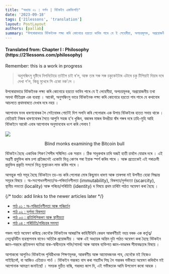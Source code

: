 ```yaml
---
title: "অধ্যায় ০১ : দৰ্শন | বিটকইন একবিংশতি"
date: '2023-09-18'
tags: ['21lessons', 'translation']
layout: PostLayout
authors: [pallab]
summary: "উপৰোৱাভাৱে বিটকইনক লক্ষ্য কৰি কোনোৱে হয়তো ভাবিব পাৰে যে ই লেহেমীয়া, অপচয়মূলক, অপ্ৰয়োজনীয় তথা অযথা ভীতিগ্ৰস্ত এক ব্যৱস্থা । আকৌ, অনুসন্ধিৎসু ভাৱে বিটকইনক লক্ষ্য কৰি কোনোৱে হয়তো পাব পাৰে যে কথাবোৰ আচলতে প্ৰথমবাৰতে দেখাৰ দৰে নহয় ।..."
---
```


<div style={{textAlign:"center"}}>
    <h4> Translated from: Chapter I : Philosophy (https://21lessons.com/philosophy) </h4>
    <p style={{color:"red"}}> Remember: this is a work in progress </p>
</div>



> অনুসন্ধিৎসু দৃষ্টিৰে নিগনিটোৱে তাইলৈ চাই ৰ’ল, আৰু তাৰ সৰু সৰু চকুকেইটাৰ এটাৰে চকু টিপিয়াই দিয়াৰ দৰে দেখা গ’ল, কিন্তু মুখেৰে সি একো নক’লে ।

উপৰোৱাভাৱে বিটকইনক লক্ষ্য কৰি কোনোৱে হয়তো ভাবিব পাৰে যে ই লেহেমীয়া, অপচয়মূলক, অপ্ৰয়োজনীয় তথা অযথা ভীতিগ্ৰস্ত এক ব্যৱস্থা ।
আকৌ, অনুসন্ধিৎসু ভাৱে বিটকইনক লক্ষ্য কৰি কোনোৱে হয়তো পাব পাৰে যে কথাবোৰ আচলতে প্ৰথমবাৰতে দেখাৰ দৰে নহয় ।

আপোনাৰ মনৰ ধাৰণাবোৰক লৈ সেইবোৰৰ গোটেই দিশ সলনি কৰি পেলোৱাৰ এক উপায় বিটকইনৰ হাতত সদায় থাকে ।
যেতিয়াই নিজৰ ধাৰণাবোৰৰ সৈতে আপুনি সহজ হ’ব খুজিব, বজাৰৰ মাজৰ উদঙীয়া ষাঁৰ গৰুৰ দৰে ঢাহি-মুহি আহি বিটকইনে আকৌ এবাৰ আপোনাৰ অনুমানবোৰ ধংশ কৰি পেলাব !

![](https://21lessons.com/assets/images/blind-monks.jpg)
<center> Blind monks examining the Bitcoin bull </center>

বিটকইন হৈছে একাধিক শিকণ শৈলীৰ সন্মিলিত এক সন্তান ।
ঠিক সাধুকথাৰ চাৰি অন্ধই হাতী চাবলৈ যোৱাৰ দৰে ।
এই অগ্ৰণী প্ৰযুক্তিৰ কাষ চপা প্ৰতিজনেই একোটা ভিন্ন কোণৰ পৰা ইয়াক স্পৰ্শ কৰিব পাৰে ।
আৰু প্ৰত্যেকেই এই পৰাক্ৰমী প্ৰযুক্তিৰ প্ৰকৃতি সন্দৰ্ভে ভিন্ন মূল্যাংকন লাভ কৰিব পাৰে ।

আগন্তুক পাঠ সমূহ হৈছে বিটকইনে তচ-নচ কৰি পেলোৱা মোৰ কিছুমান ধাৰণা আৰু তাৰপৰা মই উপনীত হোৱা সিদ্ধান্ত সমূহৰ বিষয়ে ।
অ-সংশোধনশীলতা/অ-পৰিবৰ্তনশীলতা (immutability), বিৰলতা/দুৰ্লভ্যতা (scarcity), স্থানীয় লভ্যতা (locality) আৰু পৰিচয়/পৰিচিতি (identity) ৰ বিষয়ে প্ৰথম চাৰিটা পাঠত অন্বেষণ কৰা হৈছে ।

{/* todo: add links to the newer articles later */}

- [পাঠ ০১ : অ-পৰিৱৰ্তনশীলতা আৰু পৰিৱৰ্তন](/blog/21lessons/immutability-and-change)
- [পাঠ ০২ : দুৰ্লভ্য বিৰলতা](/blog/21lessons/the-scarcity-of-scarcity)
- [পাঠ ০৩ : প্ৰতিলিপিকৰণ আৰু স্থানীয়তা](/blog/21lessons/replication-and-locality)
- [পাঠ ০৪ : পৰিচিতি/পৰিচয়ৰ সমস্যা](/blog/21lessons/the-problem-of-identity)

পঞ্চম পাঠে অন্বেষণ কৰিছে কেনেকৈ বিটকইনৰ আৰম্ভণিৰ কাহিনীখিনি কেৱল আকৰ্ষণীয়ই নহয় বৰঞ্চ এক কৰ্তৃত্ব/নেতৃত্ববিহীন ব্যৱস্থাপনাৰ বাবেও অতিকৈ প্ৰয়োজনীয় ।
আৰু এই অধ্যায়ৰ অন্তিম দুটা পাঠত অন্বেষণ কৰা হৈছে বিটকইন জ্ঞান-গহ্বৰে প্ৰতিফলন ঘটোৱা বাক-স্বাধীনতাৰ শক্তি/সামৰ্থ্য আৰু আমাৰ ব্যক্তিগত জ্ঞান-ভাণ্ডাৰৰ সীমাবদ্ধতাৰ বিষয়ে ।

আশাকৰো আপুনিও বিটকইনৰ পৃথিৱীখনক শিক্ষণমূলক, আকৰ্ষণীয় আৰু আমোদজনক পাব, যেনেকৈ মই নিজেও পাইছিলোঁ, বা আজিও এতিয়াও পাওঁ ।
বিটকইন গহ্বৰত বাস কৰা শহাটিৰ পিছ লৈ গহ্বৰৰ গভীৰতা অন্বেষণ কৰিবলৈ মই আপোনাক আমন্ত্ৰণ জনাইছোঁ ।
সময়ক মুঠিত বান্ধি, গহ্বৰত জাপ দি, এই গভীৰতাক আমি উপভোগ কৰো আহক ।